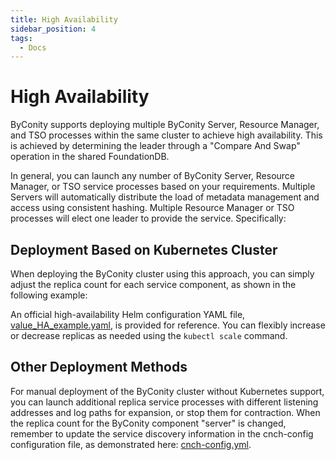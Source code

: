 ```yaml
---
title: High Availability
sidebar_position: 4
tags:
  - Docs
---
```


# High Availability

ByConity supports deploying multiple ByConity Server, Resource Manager, and TSO processes within the same cluster to achieve high availability. This is achieved by determining the leader through a "Compare And Swap" operation in the shared FoundationDB.

In general, you can launch any number of ByConity Server, Resource Manager, or TSO service processes based on your requirements. Multiple Servers will automatically distribute the load of metadata management and access using consistent hashing. Multiple Resource Manager or TSO processes will elect one leader to provide the service. Specifically:

## Deployment Based on Kubernetes Cluster

When deploying the ByConity cluster using this approach, you can simply adjust the replica count for each service component, as shown in the following example:

An official high-availability Helm configuration YAML file, [value_HA_example.yaml](https://github.com/ByConity/byconity-deploy/blob/master/examples/k8s/value_HA_example.yaml), is provided for reference. You can flexibly increase or decrease replicas as needed using the `kubectl scale` command.

## Other Deployment Methods

For manual deployment of the ByConity cluster without Kubernetes support, you can launch additional replica service processes with different listening addresses and log paths for expansion, or stop them for contraction. When the replica count for the ByConity component "server" is changed, remember to update the service discovery information in the cnch-config configuration file, as demonstrated here: [cnch-config.yml](https://github.com/ByConity/ByConity/blob/67e2eaab6d5b9c646a336619b2b5500203efc4fd/docker/docker-compose/byconity-multi-cluster/cnch-config.yml).